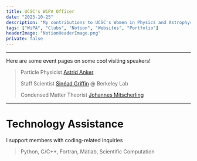 ```yaml
---
title: UCSC's WiPA Officer
date: "2023-10-25"
description: "My contributions to UCSC's Women in Physics and Astrophysics (WiPA) group as a Tech and Chats Officer  "
tags: ["WiPA", "Clubs", "Notion", "Websites", "Portfolio"]
headerImage: "NotionHeaderImage.png"
private: false
---
```


---

Here are some event pages on some cool visiting speakers!
> Particle Physicist [Astrid Anker](https://drixitel.notion.site/Astrid-Anker-she-her-1b7d920f79b84fef87ea01b8e819fe4c)
>
> Staff Scientist [Sinéad Griffin](https://drixitel.notion.site/Sin-ad-Griffin-527def890b344b2bbd7fcfe4f70b30ff) @ Berkeley Lab
>
> Condensed Matter Theorist [Johannes Mitscherling](https://drixitel.notion.site/Johannes-Mitscherling-40b8cd34a62846fbad11c415a900a065)

---
# Technology Assistance
I support members with coding-related inquiries
> Python, C/C++, Fortran, Matlab, Scientific Computation
